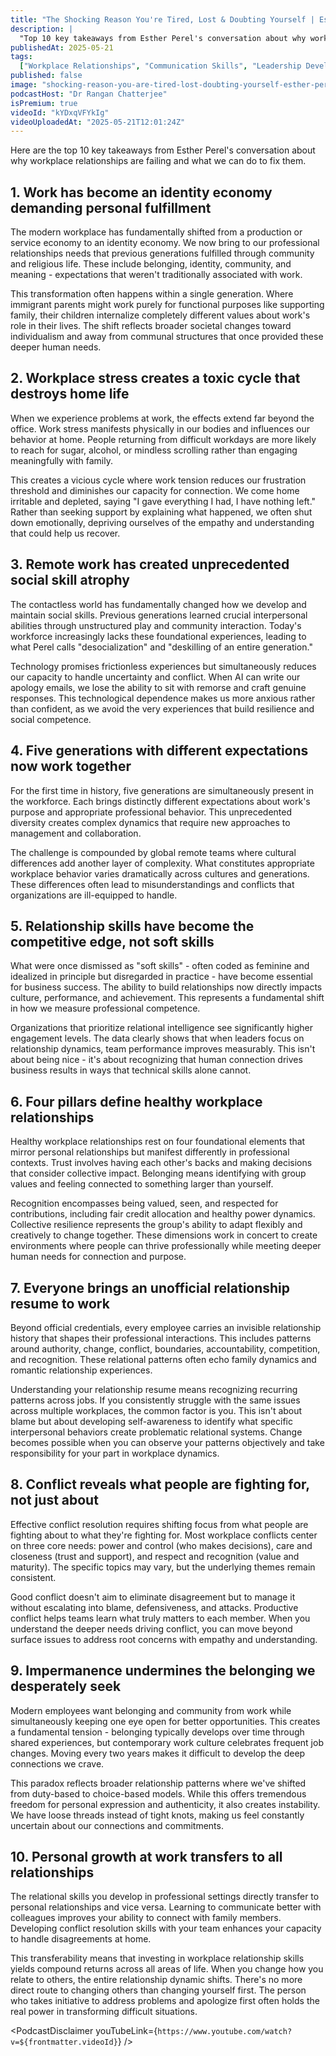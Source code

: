 ```yaml
---
title: "The Shocking Reason You're Tired, Lost & Doubting Yourself | Esther Perel"
description: |
  "Top 10 key takeaways from Esther Perel's conversation about why workplace relationships are failing and what we can do to fix them."
publishedAt: 2025-05-21
tags:
  ["Workplace Relationships", "Communication Skills", "Leadership Development"]
published: false
image: "shocking-reason-you-are-tired-lost-doubting-yourself-esther-perel.jpg"
podcastHost: "Dr Rangan Chatterjee"
isPremium: true
videoId: "kYDxqVFYkIg"
videoUploadedAt: "2025-05-21T12:01:24Z"
---
```



<PodcastSummaryPageLayout frontmatter={frontmatter}>
Here are the top 10 key takeaways from Esther Perel's conversation about why workplace relationships are failing and what we can do to fix them.

## 1. Work has become an identity economy demanding personal fulfillment

The modern workplace has fundamentally shifted from a production or service economy to an identity economy. We now bring to our professional relationships needs that previous generations fulfilled through community and religious life. These include belonging, identity, community, and meaning - expectations that weren't traditionally associated with work.

This transformation often happens within a single generation. Where immigrant parents might work purely for functional purposes like supporting family, their children internalize completely different values about work's role in their lives. The shift reflects broader societal changes toward individualism and away from communal structures that once provided these deeper human needs.

## 2. Workplace stress creates a toxic cycle that destroys home life

When we experience problems at work, the effects extend far beyond the office. Work stress manifests physically in our bodies and influences our behavior at home. People returning from difficult workdays are more likely to reach for sugar, alcohol, or mindless scrolling rather than engaging meaningfully with family.

This creates a vicious cycle where work tension reduces our frustration threshold and diminishes our capacity for connection. We come home irritable and depleted, saying "I gave everything I had, I have nothing left." Rather than seeking support by explaining what happened, we often shut down emotionally, depriving ourselves of the empathy and understanding that could help us recover.

## 3. Remote work has created unprecedented social skill atrophy

The contactless world has fundamentally changed how we develop and maintain social skills. Previous generations learned crucial interpersonal abilities through unstructured play and community interaction. Today's workforce increasingly lacks these foundational experiences, leading to what Perel calls "desocialization" and "deskilling of an entire generation."

Technology promises frictionless experiences but simultaneously reduces our capacity to handle uncertainty and conflict. When AI can write our apology emails, we lose the ability to sit with remorse and craft genuine responses. This technological dependence makes us more anxious rather than confident, as we avoid the very experiences that build resilience and social competence.

## 4. Five generations with different expectations now work together

For the first time in history, five generations are simultaneously present in the workforce. Each brings distinctly different expectations about work's purpose and appropriate professional behavior. This unprecedented diversity creates complex dynamics that require new approaches to management and collaboration.

The challenge is compounded by global remote teams where cultural differences add another layer of complexity. What constitutes appropriate workplace behavior varies dramatically across cultures and generations. These differences often lead to misunderstandings and conflicts that organizations are ill-equipped to handle.

## 5. Relationship skills have become the competitive edge, not soft skills

What were once dismissed as "soft skills" - often coded as feminine and idealized in principle but disregarded in practice - have become essential for business success. The ability to build relationships now directly impacts culture, performance, and achievement. This represents a fundamental shift in how we measure professional competence.

Organizations that prioritize relational intelligence see significantly higher engagement levels. The data clearly shows that when leaders focus on relationship dynamics, team performance improves measurably. This isn't about being nice - it's about recognizing that human connection drives business results in ways that technical skills alone cannot.

## 6. Four pillars define healthy workplace relationships

Healthy workplace relationships rest on four foundational elements that mirror personal relationships but manifest differently in professional contexts. Trust involves having each other's backs and making decisions that consider collective impact. Belonging means identifying with group values and feeling connected to something larger than yourself.

Recognition encompasses being valued, seen, and respected for contributions, including fair credit allocation and healthy power dynamics. Collective resilience represents the group's ability to adapt flexibly and creatively to change together. These dimensions work in concert to create environments where people can thrive professionally while meeting deeper human needs for connection and purpose.

## 7. Everyone brings an unofficial relationship resume to work

Beyond official credentials, every employee carries an invisible relationship history that shapes their professional interactions. This includes patterns around authority, change, conflict, boundaries, accountability, competition, and recognition. These relational patterns often echo family dynamics and romantic relationship experiences.

Understanding your relationship resume means recognizing recurring patterns across jobs. If you consistently struggle with the same issues across multiple workplaces, the common factor is you. This isn't about blame but about developing self-awareness to identify what specific interpersonal behaviors create problematic relational systems. Change becomes possible when you can observe your patterns objectively and take responsibility for your part in workplace dynamics.

## 8. Conflict reveals what people are fighting for, not just about

Effective conflict resolution requires shifting focus from what people are fighting about to what they're fighting for. Most workplace conflicts center on three core needs: power and control (who makes decisions), care and closeness (trust and support), and respect and recognition (value and maturity). The specific topics may vary, but the underlying themes remain consistent.

Good conflict doesn't aim to eliminate disagreement but to manage it without escalating into blame, defensiveness, and attacks. Productive conflict helps teams learn what truly matters to each member. When you understand the deeper needs driving conflict, you can move beyond surface issues to address root concerns with empathy and understanding.

## 9. Impermanence undermines the belonging we desperately seek

Modern employees want belonging and community from work while simultaneously keeping one eye open for better opportunities. This creates a fundamental tension - belonging typically develops over time through shared experiences, but contemporary work culture celebrates frequent job changes. Moving every two years makes it difficult to develop the deep connections we crave.

This paradox reflects broader relationship patterns where we've shifted from duty-based to choice-based models. While this offers tremendous freedom for personal expression and authenticity, it also creates instability. We have loose threads instead of tight knots, making us feel constantly uncertain about our connections and commitments.

## 10. Personal growth at work transfers to all relationships

The relational skills you develop in professional settings directly transfer to personal relationships and vice versa. Learning to communicate better with colleagues improves your ability to connect with family members. Developing conflict resolution skills with your team enhances your capacity to handle disagreements at home.

This transferability means that investing in workplace relationship skills yields compound returns across all areas of life. When you change how you relate to others, the entire relationship dynamic shifts. There's no more direct route to changing others than changing yourself first. The person who takes initiative to address problems and apologize first often holds the real power in transforming difficult situations.

<PodcastDisclaimer
  youTubeLink={`https://www.youtube.com/watch?v=${frontmatter.videoId}`}
/>

</PodcastSummaryPageLayout>
